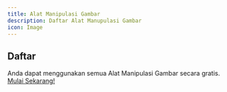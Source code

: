 ```yaml
---
title: Alat Manipulasi Gambar
description: Daftar Alat Manupulasi Gambar
icon: Image
---
```


## Daftar

Anda dapat menggunakan semua Alat Manipulasi Gambar secara gratis. [Mulai Sekarang!](https://ismy.bio/tools)

<Cards>
  <Card title="Image Optimizer" description="Kompres dan Optimalkan untuk ukuran gambar yang lebih kecil" />
  <Card title="PNG to JPG" description="Konversi gambar dari PNG to JPG" />
  <Card title="PNG to WEBP" description="Konversi gambar dari" />
  <Card title="PNG to BMP" description="Konversi gambar dari" />
  <Card title="PNG to GIF" description="Konversi gambar dari" />
  <Card title="PNG to ICO" description="Konversi gambar dari" />
  <Card title="JPG to PNG" description="Konversi gambar dari" />
  <Card title="JPG to WEBP" description="Konversi gambar dari" />
  <Card title="JPG to GIF" description="Konversi gambar dari" />
  <Card title="JPG to ICO" description="Konversi gambar dari" />
  <Card title="JPG to BMP" description="Konversi gambar dari" />
  <Card title="WEBP to JPG" description="Konversi gambar dari" />
  <Card title="WEBP to GIF" description="Konversi gambar dari" />
  <Card title="WEBP to PNG" description="Konversi gambar dari" />
  <Card title="WEBP to BMP" description="Konversi gambar dari" />
  <Card title="WEBP to ICO" description="Konversi gambar dari" />
  <Card title="BMP to JPG" description="Konversi gambar dari" />
  <Card title="BMP to GIF" description="Konversi gambar dari" />
  <Card title="BMP to PNG" description="Konversi gambar dari" />
  <Card title="BMP to WEBP" description="Konversi gambar dari" />
  <Card title="BMP to ICO" description="Konversi gambar dari" />
  <Card title="ICO to JPG" description="Konversi gambar dari" />
  <Card title="ICO to GIF" description="Konversi gambar dari" />
  <Card title="ICO to PNG" description="Konversi gambar dari" />
  <Card title="ICO to WEBP" description="Konversi gambar dari" />
  <Card title="ICO to BMP" description="Konversi gambar dari" />
  <Card title="GIF to JPG" description="Konversi gambar dari" />
  <Card title="GIF to ICO" description="Konversi gambar dari" />
  <Card title="GIF to BMP" description="Konversi gambar dari" />
  <Card title="GIF to WEBP" description="Konversi gambar dari" />
  <Card title="GIF to PNG" description="Konversi gambar dari" />
  </Cards>